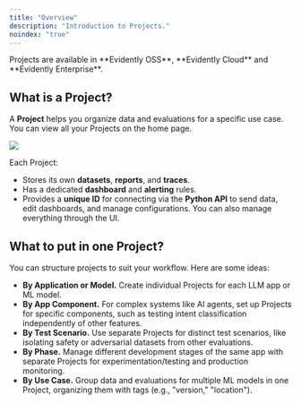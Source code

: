 ```yaml
---
title: "Overview"
description: "Introduction to Projects."
noindex: "true"
---
```


<Check>
  Projects are available in **Evidently OSS**, **Evidently Cloud** and **Evidently Enterprise**.
</Check>

## What is a Project?

A **Project** helps you organize data and evaluations for a specific use case. You can view all your Projects on the home page.

![](/images/projects.png)

Each Project:

* Stores its own **datasets**, **reports**, and **traces**.
* Has a dedicated **dashboard** and **alerting** rules.
* Provides a **unique ID** for connecting via the **Python API** to send data, edit dashboards, and manage configurations. You can also manage everything through the UI.

## What to put in one Project?

You can structure projects to suit your workflow. Here are some ideas:

* **By Application or Model.** Create individual Projects for each LLM app or ML model.
* **By App Component.** For complex systems like AI agents, set up Projects for specific components, such as testing intent classification independently of other features.
* **By Test Scenario.** Use separate Projects for distinct test scenarios, like isolating safety or adversarial datasets from other evaluations.
* **By Phase.** Manage different development stages of the same app with separate Projects for experimentation/testing and production monitoring.
* **By Use Case.** Group data and evaluations for multiple ML models in one Project, organizing them with tags (e.g., "version," "location").